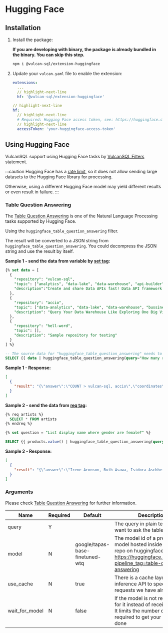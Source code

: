 # Hugging Face

## Installation

1. Install the package:

   **If you are developing with binary, the package is already bundled in the binary. You can skip this step.**

   ```bash
   npm i @vulcan-sql/extension-huggingface
   ```

2. Update your `vulcan.yaml` file to enable the extension:

   ```yaml
   extensions:
     ...
     // highlight-next-line
     hf: '@vulcan-sql/extension-huggingface'

   // highlight-next-line
   hf:
     // highlight-next-line
     # Required: Hugging Face access token, see: https://huggingface.co/docs/hub/security-tokens
     // highlight-next-line
     accessToken: 'your-huggingface-access-token'
   ```

## Using Hugging Face

VulcanSQL support using Hugging Face tasks by [VulcanSQL Filters](https://vulcansql.com/docs/develop/advance#filters) statement.

:::caution
Hugging Face has a [rate limit](https://huggingface.co/docs/api-inference/faq#rate-limits), so it does not allow sending large datasets to the Hugging Face library for processing.

Otherwise, using a different Hugging Face model may yield different results or even result in failure.
:::

### Table Question Answering

The [Table Question Answering](https://huggingface.co/docs/api-inference/detailed_parameters#table-question-answering-task) is one of the Natural Language Processing tasks supported by Hugging Face.

Using the `huggingface_table_question_answering` filter.

The result will be converted to a JSON string from `huggingface_table_question_answering`. You could decompress the JSON string and use the result by itself.

**Sample 1 - send the data from variable by [set tag](https://vulcansql.com/docs/develop/advance#set-variables):**

```sql
{% set data = [
  {
    "repository": "vulcan-sql",
    "topic": ["analytics", "data-lake", "data-warehouse", "api-builder"],
    "description":"Create and share Data APIs fast! Data API framework for DuckDB, ClickHouse, Snowflake, BigQuery, PostgreSQL"
  },
  {
    "repository": "accio",
    "topic": ["data-analytics", "data-lake", "data-warehouse", "bussiness-intelligence"],
    "description": "Query Your Data Warehouse Like Exploring One Big View."
  },
  {
    "repository": "hell-word",
    "topic": [],
    "description": "Sample repository for testing"
  }
] %}

-- The source data for "huggingface_table_question_answering" needs to be an array of objects.
SELECT {{ data | huggingface_table_question_answering(query="How many repositories related to data-lake topic?") }}
```

**Sample 1 - Response:**

```json
[
  {
    "result": "{\"answer\":\"COUNT > vulcan-sql, accio\",\"coordinates\":[[0,0],[1,0]],\"cells\":[\"vulcan-sql\",\"accio\"],\"aggregator\":\"COUNT\"}"
  }
]
```

**Sample 2 - send the data from [req tag](https://vulcansql.com/docs/develop/predefined-queries):**

```sql
{% req artists %}
  SELECT * FROM artists
{% endreq %}

{% set question = "List display name where gender are female?" %}

SELECT {{ products.value() | huggingface_table_question_answering(query=question, model="microsoft/tapex-base-finetuned-wtq", wait_for_model=true, use_cache=true) }}
```

**Sample 2 - Response:**

```json
[
  {
    "result": "{\"answer\":\"Irene Aronson, Ruth Asawa, Isidora Aschheim, Geneviève Asse, Dana Atchley, Aino Aalto, Berenice Abbott\",\"coordinates\":[[8,1],[16,1],[17,1],[23,1],[25,1],[29,1],[35,1]],\"cells\":[\"Irene Aronson\",\"Ruth Asawa\",\"Isidora Aschheim\",\"Geneviève Asse\",\"Dana Atchley\",\"Aino Aalto\",\"Berenice Abbott\"],\"aggregator\":\"NONE\"}"
  }
]
```

### Arguments

Please check [Table Question Answering](https://huggingface.co/docs/api-inference/detailed_parameters#table-question-answering-task) for further information.

| Name           | Required | Default                         | Description                                                                                                                                               |
| -------------- | -------- | ------------------------------- | --------------------------------------------------------------------------------------------------------------------------------------------------------- |
| query          | Y        |                                 | The query in plain text that you want to ask the table.                                                                                                   |
| model          | N        | google/tapas-base-finetuned-wtq | The model id of a pretrained model hosted inside a model repo on huggingface.co. See: https://huggingface.co/models?pipeline_tag=table-question-answering |
| use_cache      | N        | true                            | There is a cache layer on the inference API to speedup requests we have already seen                                                                      |
| wait_for_model | N        | false                           | If the model is not ready, wait for it instead of receiving 503. It limits the number of requests required to get your inference done                     |
